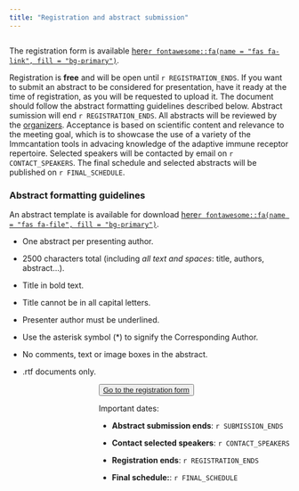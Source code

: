 ```yaml
--- 
title: "Registration and abstract submission"
---
```



<!-- main text -->

<div  style="max-width: 55rem; float:left;">
The registration form is available [here`r fontawesome::fa(name = "fas fa-link", fill = "bg-primary")`](`r REGISTRATION_FORM`).

Registration is **free** and will be open until `r REGISTRATION_ENDS`. If you want to submit an abstract
to be considered for presentation, have it ready at the time of registration, as
you will be requested to upload it. The document should follow the abstract 
formatting guidelines described below. Abstract sumission will end `r REGISTRATION_ENDS`. All 
abstracts will be reviewed by the [organizers](https://medicine.yale.edu/lab/kleinstein/). Acceptance is based on 
scientific content and relevance to the meeting goal, which is to showcase 
the use of a variety of the Immcantation tools in advacing
knowledge of the adaptive immune receptor repertoire. Selected speakers will be contacted
by email on `r CONTACT_SPEAKERS`. The final schedule and selected abstracts will be published on `r FINAL_SCHEDULE`.

### Abstract formatting guidelines

An abstract template is available for download <a href="static/AbstractTemplate.rtf">here`r fontawesome::fa(name = "fas fa-file", fill = "bg-primary")`</a>.

* One abstract per presenting author.

* 2500 characters total (including *all text and spaces*: title, authors, abstract...).

* Title in bold text.

* Title cannot be in all capital letters.

* Presenter author must be underlined.

* Use the asterisk symbol (*) to signify the Corresponding Author.

* No comments, text or image boxes in the abstract.
    
* .rtf  documents only.
</div>


<!-- side box -->
<div class="card text-white bg-primary mb-3" style="max-width: 35rem; float:right;">
<div class="card-body">
<div class="card-title"></div>
<div class="card-text">

<button type="button" class="btn btn-outline-primary">[Go to the registration form](`r REGISTRATION_FORM`)</button>

Important dates: 

* **Abstract submission ends**: `r SUBMISSION_ENDS`

* **Contact selected speakers**: `r CONTACT_SPEAKERS`

* **Registration ends**: `r REGISTRATION_ENDS`

* **Final schedule:**: `r FINAL_SCHEDULE`

</div></div>
 </div>